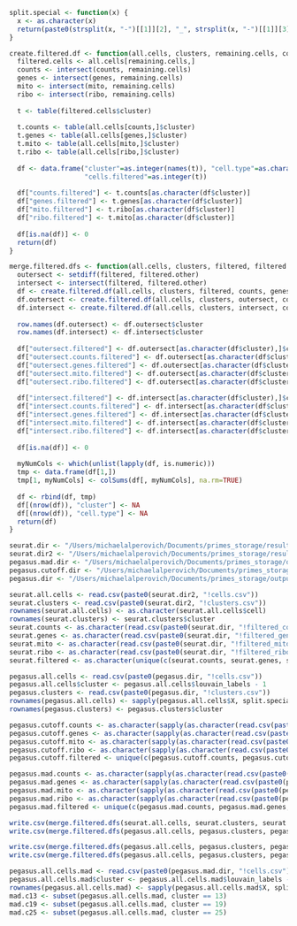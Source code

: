 
```r
split.special <- function(x) {
  x <- as.character(x)
  return(paste0(strsplit(x, "-")[[1]][2], "_", strsplit(x, "-")[[1]][3]))
}
```


```r
create.filtered.df <- function(all.cells, clusters, remaining.cells, counts, genes, mito, ribo) {
  filtered.cells <- all.cells[remaining.cells,]
  counts <- intersect(counts, remaining.cells)
  genes <- intersect(genes, remaining.cells)
  mito <- intersect(mito, remaining.cells)
  ribo <- intersect(ribo, remaining.cells)
  
  t <- table(filtered.cells$cluster)
  
  t.counts <- table(all.cells[counts,]$cluster)
  t.genes <- table(all.cells[genes,]$cluster)
  t.mito <- table(all.cells[mito,]$cluster)
  t.ribo <- table(all.cells[ribo,]$cluster)
  
  df <- data.frame("cluster"=as.integer(names(t)), "cell.type"=as.character(clusters[names(t),]$cell.type),
                   "cells.filtered"=as.integer(t))
  
  df["counts.filtered"] <- t.counts[as.character(df$cluster)]
  df["genes.filtered"] <- t.genes[as.character(df$cluster)]
  df["mito.filtered"] <- t.ribo[as.character(df$cluster)]
  df["ribo.filtered"] <- t.mito[as.character(df$cluster)]
  
  df[is.na(df)] <- 0
  return(df)
}
```

```r
merge.filtered.dfs <- function(all.cells, clusters, filtered, filtered.other, counts, genes, mito, ribo) {
  outersect <- setdiff(filtered, filtered.other)
  intersect <- intersect(filtered, filtered.other)
  df <- create.filtered.df(all.cells, clusters, filtered, counts, genes, mito, ribo)
  df.outersect <- create.filtered.df(all.cells, clusters, outersect, counts, genes, mito, ribo)
  df.intersect <- create.filtered.df(all.cells, clusters, intersect, counts, genes, mito, ribo)
  
  row.names(df.outersect) <- df.outersect$cluster
  row.names(df.intersect) <- df.intersect$cluster
  
  df["outersect.filtered"] <- df.outersect[as.character(df$cluster),]$cells.filtered
  df["outersect.counts.filtered"] <- df.outersect[as.character(df$cluster),]$counts.filtered
  df["outersect.genes.filtered"] <- df.outersect[as.character(df$cluster),]$genes.filtered
  df["outersect.mito.filtered"] <- df.outersect[as.character(df$cluster),]$ribo.filtered
  df["outersect.ribo.filtered"] <- df.outersect[as.character(df$cluster),]$mito.filtered
  
  df["intersect.filtered"] <- df.intersect[as.character(df$cluster),]$cells.filtered
  df["intersect.counts.filtered"] <- df.intersect[as.character(df$cluster),]$counts.filtered
  df["intersect.genes.filtered"] <- df.intersect[as.character(df$cluster),]$genes.filtered
  df["intersect.mito.filtered"] <- df.intersect[as.character(df$cluster),]$ribo.filtered
  df["intersect.ribo.filtered"] <- df.intersect[as.character(df$cluster),]$mito.filtered
  
  df[is.na(df)] <- 0
  
  myNumCols <- which(unlist(lapply(df, is.numeric)))
  tmp <- data.frame(df[1,])
  tmp[1, myNumCols] <- colSums(df[, myNumCols], na.rm=TRUE)
  
  df <- rbind(df, tmp)
  df[(nrow(df)), "cluster"] <- NA
  df[(nrow(df)), "cell.type"] <- NA
  return(df)
}
```


```r
seurat.dir <- "/Users/michaelalperovich/Documents/primes_storage/results/mc_tm/Kidney/1-mad-2/"
seurat.dir2 <- "/Users/michaelalperovich/Documents/primes_storage/results/mc_tm/Kidney/1-none-0/"
pegasus.mad.dir <- "/Users/michaelalperovich/Documents/primes_storage/output_pg/mc_tm/Kidney/1.4-mad-2/"
pegasus.cutoff.dir <- "/Users/michaelalperovich/Documents/primes_storage/output_pg/mc_tm/Kidney/1.4-cutoff-10/"
pegasus.dir <- "/Users/michaelalperovich/Documents/primes_storage/output_pg/mc_tm/Kidney/1.4-none-0/"
```

```r
seurat.all.cells <- read.csv(paste0(seurat.dir2, "!cells.csv"))
seurat.clusters <- read.csv(paste0(seurat.dir2, "!clusters.csv"))
rownames(seurat.all.cells) <- as.character(seurat.all.cells$cell)
rownames(seurat.clusters) <- seurat.clusters$cluster
seurat.counts <- as.character(read.csv(paste0(seurat.dir, "!filtered_counts.csv"))$cell)
seurat.genes <- as.character(read.csv(paste0(seurat.dir, "!filtered_genes.csv"))$cell)
seurat.mito <- as.character(read.csv(paste0(seurat.dir, "!filtered_mito.csv"))$cell)
seurat.ribo <- as.character(read.csv(paste0(seurat.dir, "!filtered_ribo.csv"))$cell)
seurat.filtered <- as.character(unique(c(seurat.counts, seurat.genes, seurat.mito, seurat.ribo)))
```

```r
pegasus.all.cells <- read.csv(paste0(pegasus.dir, "!cells.csv"))
pegasus.all.cells$cluster <- pegasus.all.cells$louvain_labels - 1
pegasus.clusters <- read.csv(paste0(pegasus.dir, "!clusters.csv"))
rownames(pegasus.all.cells) <- sapply(pegasus.all.cells$X, split.special)
rownames(pegasus.clusters) <- pegasus.clusters$cluster
```

```r
pegasus.cutoff.counts <- as.character(sapply(as.character(read.csv(paste0(pegasus.cutoff.dir, "!filtered_counts.csv"))$X), split.special))
pegasus.cutoff.genes <- as.character(sapply(as.character(read.csv(paste0(pegasus.cutoff.dir, "!filtered_genes.csv"))$X), split.special))
pegasus.cutoff.mito <- as.character(sapply(as.character(read.csv(paste0(pegasus.cutoff.dir, "!filtered_mito.csv"))$X), split.special))
pegasus.cutoff.ribo <- as.character(sapply(as.character(read.csv(paste0(pegasus.cutoff.dir, "!filtered_ribo.csv"))$X), split.special))
pegasus.cutoff.filtered <- unique(c(pegasus.cutoff.counts, pegasus.cutoff.genes, pegasus.cutoff.mito, pegasus.cutoff.ribo))
```

```r
pegasus.mad.counts <- as.character(sapply(as.character(read.csv(paste0(pegasus.mad.dir, "!filtered_counts.csv"))$X), split.special))
pegasus.mad.genes <- as.character(sapply(as.character(read.csv(paste0(pegasus.mad.dir, "!filtered_genes.csv"))$X), split.special))
pegasus.mad.mito <- as.character(sapply(as.character(read.csv(paste0(pegasus.mad.dir, "!filtered_mito.csv"))$X), split.special))
pegasus.mad.ribo <- as.character(sapply(as.character(read.csv(paste0(pegasus.mad.dir, "!filtered_ribo.csv"))$X), split.special))
pegasus.mad.filtered <- unique(c(pegasus.mad.counts, pegasus.mad.genes, pegasus.mad.mito, pegasus.mad.ribo))
```

```r
write.csv(merge.filtered.dfs(seurat.all.cells, seurat.clusters, seurat.filtered, pegasus.filtered, seurat.counts, seurat.genes, seurat.mito, seurat.ribo), "seurat.csv")
write.csv(merge.filtered.dfs(pegasus.all.cells, pegasus.clusters, pegasus.filtered, seurat.filtered, pegasus.counts, pegasus.genes, pegasus.mito, pegasus.ribo), "pegasus.csv")
```


```r
write.csv(merge.filtered.dfs(pegasus.all.cells, pegasus.clusters, pegasus.cutoff.filtered, pegasus.mad.filtered, pegasus.cutoff.counts, pegasus.cutoff.genes, pegasus.cutoff.mito, pegasus.cutoff.ribo), "pg_cutoff.csv")
write.csv(merge.filtered.dfs(pegasus.all.cells, pegasus.clusters, pegasus.mad.filtered, pegasus.cutoff.filtered, pegasus.mad.counts, pegasus.mad.genes, pegasus.mad.mito, pegasus.mad.ribo), "pg_mad.csv")
```

```r
pegasus.all.cells.mad <- read.csv(paste0(pegasus.mad.dir, "!cells.csv"))
pegasus.all.cells.mad$cluster <- pegasus.all.cells.mad$louvain_labels - 1
rownames(pegasus.all.cells.mad) <- sapply(pegasus.all.cells.mad$X, split.special)
mad.c13 <- subset(pegasus.all.cells.mad, cluster == 13)
mad.c19 <- subset(pegasus.all.cells.mad, cluster == 19)
mad.c25 <- subset(pegasus.all.cells.mad, cluster == 25)
```

